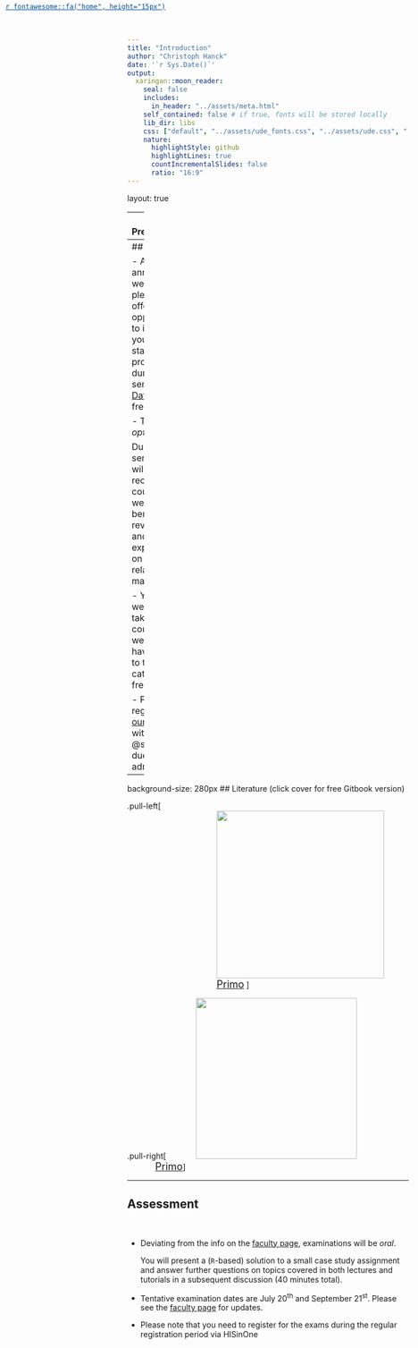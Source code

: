 ```yaml
---
title: "Introduction"
author: "Christoph Hanck"
date: '`r Sys.Date()`'
output:
  xaringan::moon_reader:
    seal: false
    includes:
      in_header: "../assets/meta.html"
    self_contained: false # if true, fonts will be stored locally
    lib_dir: libs
    css: ["default", "../assets/ude_fonts.css", "../assets/ude.css", "../assets/custom.css", "../assets/title_slides.css"]
    nature:
      highlightStyle: github
      highlightLines: true
      countIncrementalSlides: false
      ratio: "16:9"
---
```

layout: true
<a style="position: absolute;top:5px;left:10px;color:#004c93;" target="Overview"  href="https://kaslides.netlify.app/">`r fontawesome::fa("home", height="15px")`</a>

---
## Preliminaries
</br>

**Moodle**

Slides, exercises and announcements will be provided in [this moodle course](https://moodle.uni-due.de/course/view.php?id=40266) (PW: theeffect) 

<p style="margin-bottom:40px"></p>

**Lecture**

<span>Christoph Hanck </span><span>(<a href = "mailto: christoph.hanck@vwl.uni-due.de">christoph.hanck@vwl.uni-due.de</a>)</span>

Thursdays and Fridays from from 10:00 - 14:00 in room R12 R06 A48 (until May 19<sup>th</sup>)

<p style="margin-bottom:40px"></p>

**Tutorials**

Lennard Maßmann <span>(<a href = "mailto:lennard.massmann@uni-due.de">lennard.massmann@uni-due.de</a>)</span>, Martin Arnold </span><span>(<a href = "mailto: martin.arnold@vwl.uni-due.de">martin.arnold@vwl.uni-due.de</a>)</span>

May 11<sup>th</sup>, 12<sup>th</sup>, and 19<sup>th</sup>, 14:00 - 18:00 in room R12 R06 A48

May 25<sup>th</sup>/26<sup>th</sup> and June 1<sup>st</sup>/2<sup>nd</sup>, 10:00 - 14:00 in room R12 R04 A48

---
## Datacamp
</br>


- As announced, we are pleased to offer you the opportunity to improve your skills in statistical programming during this semester on [Datacamp](http://datacamp.com) for free!

- The offer is *optional*. 

    During the semester we will recommend courses that we feel are beneficial for revisiting and/or expanding on the `R` related material. 

- You are welcome to take other courses as well&mdash;you have access to the entire catalog for free!

- Please register [in our group](https://www.datacamp.com/groups/shared_links/8991c6451fb16068f4a184e47577bf689af3173fedd94401f2df2da98e65846e) with your @stud.uni-due.de mail adress.



---
background-size: 280px
## Literature (click cover for free Gitbook version)
<br>

.pull-left[
<a href="https://theeffectbook.net">
<img src="https://m.media-amazon.com/images/I/714TBPGbi7L.jpg"
     width="300px" style="margin-left:160px"></a>
<a style="margin-left:160px;font-size:18px;" href="https://primo.uni-due.de/permalink/49HBZ_UDE/1uttatt/alma99206662731706446">Primo</a> 
]

.pull-right[
<a href="https://mixtape.scunning.com">
<img src="https://m.media-amazon.com/images/I/71vNUOWzyaL.jpg"
     width="288px" style="margin-left:50px"></a>
     </br>
<a style="margin-left:50px;font-size:18px;" href="https://primo.uni-due.de/permalink/49HBZ_UDE/1uttatt/alma990204629730206446">Primo</a>
]

---

## Assessment
</br>

- Deviating from the info on the [faculty page](https://www.wiwi.uni-due.de/studium/studienorganisation/pruefungen/pruefungstermine/), examinations will be *oral*.

  You will present a (`R`-based) solution to a small case study assignment and answer further questions on topics covered in both lectures and tutorials in a subsequent discussion (40 minutes total).

- Tentative examination dates are July 20<sup>th</sup> and September 21<sup>st</sup>. Please see the [faculty page](https://www.wiwi.uni-due.de/studium/studienorganisation/pruefungen/pruefungstermine/) for updates.

- Please note that you need to register for the exams during the regular registration period via HISinOne





